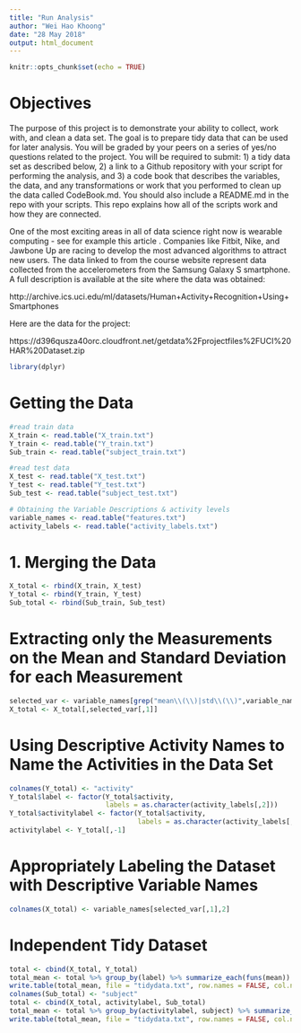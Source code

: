---
title: "Run Analysis"
author: "Wei Hao Khoong"
date: "28 May 2018"
output: html_document
---

```{r setup, include=FALSE}
knitr::opts_chunk$set(echo = TRUE)
```

# Objectives

The purpose of this project is to demonstrate your ability to collect, work with, and clean a data set. The goal is to prepare tidy data that can be used for later analysis. You will be graded by your peers on a series of yes/no questions related to the project. You will be required to submit: 1) a tidy data set as described below, 2) a link to a Github repository with your script for performing the analysis, and 3) a code book that describes the variables, the data, and any transformations or work that you performed to clean up the data called CodeBook.md. You should also include a README.md in the repo with your scripts. This repo explains how all of the scripts work and how they are connected.

One of the most exciting areas in all of data science right now is wearable computing - see for example this article . Companies like Fitbit, Nike, and Jawbone Up are racing to develop the most advanced algorithms to attract new users. The data linked to from the course website represent data collected from the accelerometers from the Samsung Galaxy S smartphone. A full description is available at the site where the data was obtained:

http://archive.ics.uci.edu/ml/datasets/Human+Activity+Recognition+Using+Smartphones

Here are the data for the project:

https://d396qusza40orc.cloudfront.net/getdata%2Fprojectfiles%2FUCI%20HAR%20Dataset.zip

```{r}
library(dplyr)
```

# Getting the Data

```{r}
#read train data
X_train <- read.table("X_train.txt")
Y_train <- read.table("Y_train.txt")
Sub_train <- read.table("subject_train.txt")
```

```{r}
#read test data
X_test <- read.table("X_test.txt")
Y_test <- read.table("Y_test.txt")
Sub_test <- read.table("subject_test.txt")

# Obtaining the Variable Descriptions & activity levels
variable_names <- read.table("features.txt")
activity_labels <- read.table("activity_labels.txt")
```

# 1. Merging the Data

```{r}
X_total <- rbind(X_train, X_test)
Y_total <- rbind(Y_train, Y_test)
Sub_total <- rbind(Sub_train, Sub_test)

```

# Extracting only the Measurements on the Mean and Standard Deviation for each Measurement

```{r}
selected_var <- variable_names[grep("mean\\(\\)|std\\(\\)",variable_names[,2]),]
X_total <- X_total[,selected_var[,1]]

```

# Using Descriptive Activity Names to Name the Activities in the Data Set

```{r}
colnames(Y_total) <- "activity"
Y_total$label <- factor(Y_total$activity, 
                        labels = as.character(activity_labels[,2]))
Y_total$activitylabel <- factor(Y_total$activity, 
                                labels = as.character(activity_labels[,2]))
activitylabel <- Y_total[,-1]
```

# Appropriately Labeling the Dataset with Descriptive Variable Names

```{r}
colnames(X_total) <- variable_names[selected_var[,1],2]
```

# Independent Tidy Dataset

```{r}
total <- cbind(X_total, Y_total)
total_mean <- total %>% group_by(label) %>% summarize_each(funs(mean))
write.table(total_mean, file = "tidydata.txt", row.names = FALSE, col.names = FALSE)
colnames(Sub_total) <- "subject"
total <- cbind(X_total, activitylabel, Sub_total)
total_mean <- total %>% group_by(activitylabel, subject) %>% summarize_each(funs(mean))
write.table(total_mean, file = "tidydata.txt", row.names = FALSE, col.names = TRUE)
```